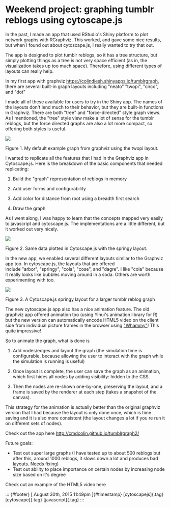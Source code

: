 Weekend project: graphing tumblr reblogs using cytoscape.js
===========================================================

In the past, I made an app that used RStudio's Shiny platform to plot
network graphs with RGraphviz. This worked, and gave some nice results,
but when I found out about cytoscape.js, I really wanted to try that
out.



The app is designed to plot tumblr reblogs, so it has a tree structure,
but simply plotting things as a tree is not very space efficient (as in,
the visualization takes up too much space). Therefore, using different
types of layouts can really help. 



In my first app with graphviz
<https://colindiesh.shinyapps.io/tumblrgraph>, there are several
built-in graph layouts including "neato" "twopi", "circo", and "dot"



I made all of these available for users to try in the Shiny app. The
names of the layouts don't lend much to their behavior, but they are
built-in functions in Graphviz. There are both "tree" and
"force-directed" style graph views. As I mentioned, the "tree" style
view make a lot of sense for the tumblr reblogs, but the force directed
graphs are also a lot more compact, so offering both styles is useful. 

![](../../media/128000908903_0.png)

Figure 1. My default example graph from graphviz using the twopi layout.



I wanted to replicate all the features that I had in the Graphviz app in
Cytoscape.js. Here is the breakdown of the basic components that needed
replicating:

1. Build the "graph" representation of reblogs in memory

2. Add user forms and configurability

3. Add color for distance from root using a breadth first search

4. Draw the graph



As I went along, I was happy to learn that the concepts mapped very
easily to javascript and cytoscape.js. The implementations are a little
different, but it worked out very nicely.

![](../../media/128000908903_1.png)

Figure 2. Same data plotted in Cytoscape.js with the springy layout.





In the new app, we enabled several different layouts similar to the
Graphviz app too. In cytoscape.js, the layouts that are offered
include "arbor", "springy", "cola", "cose", and "dagre". I like "cola"
because it really looks like bubbles moving around in a soda. Others are
worth experimenting with too.



![](../../media/128000908903_2.png)

Figure 3. A Cytoscape.js springy layout for a larger tumblr reblog graph



The new cytoscape.js app also has a nice animation feature. The old
graphviz app offered animation too (using Yihui's animation library for
R) but the new version can automatically encode HTML5 video on the
client side from individual picture frames in the browser using
["Whammy"](https://github.com/antimatter15/whammy)! This quite
impressive!

So to animate the graph, what is done is

1. Add nodes/edges and layout the graph (the simulation time is
configurable, because allowing the user to interact with the graph while
the simulation is running is useful)

2. Once layout is complete, the user can save the graph as an
animation, which first hides all nodes by adding visibility: hidden to
the CSS.

3. Then the nodes are re-shown one-by-one, preserving the layout, and a
frame is saved by the renderer at each step (takes a snapshot of the
canvas).

This strategy for the animation is actually better than the original
graphviz version that I had because the layout is only done once, which
is time saving and it is also more consistent (the layout changes a lot
if you re run it on different sets of nodes). 



Check out the app here <http://cmdcolin.github.io/tumblrgraph2/>

Future goals:

- Test out super large graphs (I have tested up to about 500 reblogs
but after this, around 1000 reblogs, it slows down a lot and produces
bad layouts. Needs fixing)
- Test out ability to place importance on certain nodes by increasing
node size based on it's degree

Check out an example of the HTML5 video here

::: {#footer}
[ August 30th, 2015 11:49pm ]{#timestamp} [cytoscapejs]{.tag}
[cytoscape]{.tag} [javascript]{.tag}
:::
